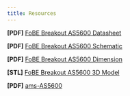 ```yaml
---
title: Resources
---
```


**[PDF]** [FoBE Breakout AS5600 Datasheet](/assets/files/f2206/f2206.prj.datasheet.r1a.pdf)

**[PDF]** [FoBE Breakout AS5600 Schematic](/assets/files/f2206/f2206.prj.sch.r1a.pdf)

**[PDF]** [FoBE Breakout AS5600 Dimension](/assets/files/f2206/f2206.prj.dim.r1a.pdf)

**[STL]** [FoBE Breakout AS5600 3D Model](/assets/files/f2206/f2206.prj.model.r1a.stl)

**[PDF]** [ams-AS5600](https://atta.szlcsc.com/upload/public/pdf/source/20161027/1477535527192.pdf)

